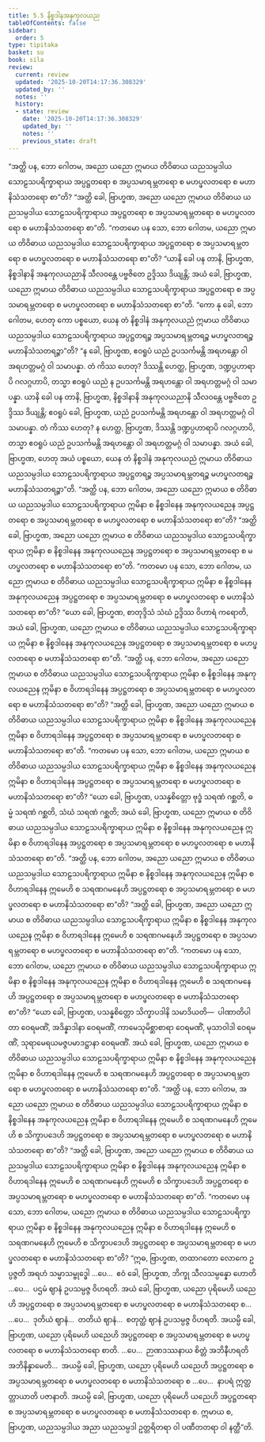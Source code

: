 ```yaml
---
title: 5.5 နိစ္စဒါနအနုကုလယည
tableOfContents: false
sidebar:
  order: 5
type: tipitaka
basket: su
book: sila
review:
  current: review
  updated: '2025-10-20T14:17:36.308329'
  updated_by: ''
  notes: ''
  history:
  - state: review
    date: '2025-10-20T14:17:36.308329'
    updated_by: ''
    notes: ''
    previous_state: draft
---
```



<DynamicBreadcrumb />


<ReviewStatus review={frontmatter.review} showDetails={true} />

<HypothesisAnnotation frontmatter={frontmatter} />

<Division number="349" book="sila" e="ch" v="6" p="136">

<Paragraph number="567" book="sila">
“အတ္ထိ ပန, ဘော ဂေါတမ, အညော ယညော ဣမာယ တိဝိဓာယ ယညသမ္ပဒါယ သောဠသပရိက္ခာရာယ အပ္ပဋ္ဌတရော စ အပ္ပသမာရမ္ဘတရော စ မဟပ္ဖလတရော စ မဟာနိသံသတရော စာ”တိ?
</Paragraph>

<Paragraph number="568" book="sila">
“အတ္ထိ ခေါ, ဗြာဟ္မဏ, အညော ယညော ဣမာယ တိဝိဓာယ ယညသမ္ပဒါယ သောဠသပရိက္ခာရာယ အပ္ပဋ္ဌတရော စ အပ္ပသမာရမ္ဘတရော စ မဟပ္ဖလတရော စ မဟာနိသံသတရော စာ”တိ.
</Paragraph>

<Paragraph number="569" book="sila">
“ကတမော ပန သော, ဘော ဂေါတမ, ယညော ဣမာယ တိဝိဓာယ ယညသမ္ပဒါယ သောဠသပရိက္ခာရာယ အပ္ပဋ္ဌတရော စ အပ္ပသမာရမ္ဘတရော စ မဟပ္ဖလတရော စ မဟာနိသံသတရော စာ”တိ?
</Paragraph>

<Paragraph number="570" book="sila">
“ယာနိ ခေါ ပန တာနိ, ဗြာဟ္မဏ, နိစ္စဒါနာနိ အနုကုလယညာနိ သီလဝန္တေ ပဗ္ဗဇိတေ ဥဒ္ဒိဿ ဒိယျန္တိ; အယံ ခေါ, ဗြာဟ္မဏ, ယညော ဣမာယ တိဝိဓာယ ယညသမ္ပဒါယ သောဠသပရိက္ခာရာယ အပ္ပဋ္ဌတရော စ အပ္ပသမာရမ္ဘတရော စ မဟပ္ဖလတရော စ မဟာနိသံသတရော စာ”တိ.
</Paragraph>

<Paragraph number="571" book="sila">
“ကော နု ခေါ, ဘော ဂေါတမ, ဟေတု ကော ပစ္စယော, ယေန တံ နိစ္စဒါနံ အနုကုလယညံ ဣမာယ တိဝိဓာယ ယညသမ္ပဒါယ သောဠသပရိက္ခာရာယ အပ္ပဋ္ဌတရဉ္စ အပ္ပသမာရမ္ဘတရဉ္စ မဟပ္ဖလတရဉ္စ မဟာနိသံသတရဉ္စာ”တိ?
</Paragraph>

<Paragraph number="572" book="sila">
“န ခေါ, ဗြာဟ္မဏ, ဧဝရူပံ ယညံ ဥပသင်္ကမန္တိ အရဟန္တော ဝါ အရဟတ္တမဂ္ဂံ ဝါ သမာပန္နာ. တံ ကိဿ ဟေတု? ဒိဿန္တိ ဟေတ္ထ, ဗြာဟ္မဏ, ဒဏ္ဍပ္ပဟာရာပိ ဂလဂ္ဂဟာပိ, တသ္မာ ဧဝရူပံ ယညံ န ဥပသင်္ကမန္တိ အရဟန္တော ဝါ အရဟတ္တမဂ္ဂံ ဝါ သမာပန္နာ. ယာနိ ခေါ ပန တာနိ, ဗြာဟ္မဏ, နိစ္စဒါနာနိ အနုကုလယညာနိ သီလဝန္တေ ပဗ္ဗဇိတေ ဥဒ္ဒိဿ ဒိယျန္တိ; ဧဝရူပံ ခေါ, ဗြာဟ္မဏ, ယညံ ဥပသင်္ကမန္တိ အရဟန္တော ဝါ အရဟတ္တမဂ္ဂံ ဝါ သမာပန္နာ. တံ ကိဿ ဟေတု? န ဟေတ္ထ, ဗြာဟ္မဏ, ဒိဿန္တိ ဒဏ္ဍပ္ပဟာရာပိ ဂလဂ္ဂဟာပိ, တသ္မာ ဧဝရူပံ ယညံ ဥပသင်္ကမန္တိ အရဟန္တော ဝါ အရဟတ္တမဂ္ဂံ ဝါ သမာပန္နာ. အယံ ခေါ, ဗြာဟ္မဏ, ဟေတု အယံ ပစ္စယော, ယေန တံ နိစ္စဒါနံ အနုကုလယညံ ဣမာယ တိဝိဓာယ ယညသမ္ပဒါယ သောဠသပရိက္ခာရာယ အပ္ပဋ္ဌတရဉ္စ အပ္ပသမာရမ္ဘတရဉ္စ မဟပ္ဖလတရဉ္စ မဟာနိသံသတရဉ္စာ”တိ.
</Paragraph>

</Division>
<Division number="350" book="sila" e="ch" v="6" p="137">

<Paragraph number="573" book="sila">
“အတ္ထိ ပန, ဘော ဂေါတမ, အညော ယညော ဣမာယ စ တိဝိဓာယ ယညသမ္ပဒါယ သောဠသပရိက္ခာရာယ ဣမိနာ စ နိစ္စဒါနေန အနုကုလယညေန အပ္ပဋ္ဌတရော စ အပ္ပသမာရမ္ဘတရော စ မဟပ္ဖလတရော စ မဟာနိသံသတရော စာ”တိ?
</Paragraph>

<Paragraph number="574" book="sila">
“အတ္ထိ ခေါ, ဗြာဟ္မဏ, အညော ယညော ဣမာယ စ တိဝိဓာယ ယညသမ္ပဒါယ သောဠသပရိက္ခာရာယ ဣမိနာ စ နိစ္စဒါနေန အနုကုလယညေန အပ္ပဋ္ဌတရော စ အပ္ပသမာရမ္ဘတရော စ မဟပ္ဖလတရော စ မဟာနိသံသတရော စာ”တိ.
</Paragraph>

<Paragraph number="575" book="sila">
“ကတမော ပန သော, ဘော ဂေါတမ, ယညော ဣမာယ စ တိဝိဓာယ ယညသမ္ပဒါယ သောဠသပရိက္ခာရာယ ဣမိနာ စ နိစ္စဒါနေန အနုကုလယညေန အပ္ပဋ္ဌတရော စ အပ္ပသမာရမ္ဘတရော စ မဟပ္ဖလတရော စ မဟာနိသံသတရော စာ”တိ?
</Paragraph>

<Paragraph number="576" book="sila">
“ယော ခေါ, ဗြာဟ္မဏ, စာတုဒ္ဒိသံ သံဃံ ဥဒ္ဒိဿ ဝိဟာရံ ကရောတိ, အယံ ခေါ, ဗြာဟ္မဏ, ယညော ဣမာယ စ တိဝိဓာယ ယညသမ္ပဒါယ သောဠသပရိက္ခာရာယ ဣမိနာ စ နိစ္စဒါနေန အနုကုလယညေန အပ္ပဋ္ဌတရော စ အပ္ပသမာရမ္ဘတရော စ မဟပ္ဖလတရော စ မဟာနိသံသတရော စာ”တိ.
</Paragraph>

</Division>
<Division number="351" book="sila" e="ch" v="6" p="138">

<Paragraph number="577" book="sila">
“အတ္ထိ ပန, ဘော ဂေါတမ, အညော ယညော ဣမာယ စ တိဝိဓာယ ယညသမ္ပဒါယ သောဠသပရိက္ခာရာယ ဣမိနာ စ နိစ္စဒါနေန အနုကုလယညေန ဣမိနာ စ ဝိဟာရဒါနေန အပ္ပဋ္ဌတရော စ အပ္ပသမာရမ္ဘတရော စ မဟပ္ဖလတရော စ မဟာနိသံသတရော စာ”တိ?
</Paragraph>

<Paragraph number="578" book="sila">
“အတ္ထိ ခေါ, ဗြာဟ္မဏ, အညော ယညော ဣမာယ စ တိဝိဓာယ ယညသမ္ပဒါယ သောဠသပရိက္ခာရာယ ဣမိနာ စ နိစ္စဒါနေန အနုကုလယညေန ဣမိနာ စ ဝိဟာရဒါနေန အပ္ပဋ္ဌတရော စ အပ္ပသမာရမ္ဘတရော စ မဟပ္ဖလတရော စ မဟာနိသံသတရော စာ”တိ.
</Paragraph>

<Paragraph number="579" book="sila">
“ကတမော ပန သော, ဘော ဂေါတမ, ယညော ဣမာယ စ တိဝိဓာယ ယညသမ္ပဒါယ သောဠသပရိက္ခာရာယ ဣမိနာ စ နိစ္စဒါနေန အနုကုလယညေန ဣမိနာ စ ဝိဟာရဒါနေန အပ္ပဋ္ဌတရော စ အပ္ပသမာရမ္ဘတရော စ မဟပ္ဖလတရော စ မဟာနိသံသတရော စာ”တိ?
</Paragraph>

<Paragraph number="580" book="sila">
“ယော ခေါ, ဗြာဟ္မဏ, ပသန္နစိတ္တော ဗုဒ္ဓံ သရဏံ ဂစ္ဆတိ, ဓမ္မံ သရဏံ ဂစ္ဆတိ, သံဃံ သရဏံ ဂစ္ဆတိ; အယံ ခေါ, ဗြာဟ္မဏ, ယညော ဣမာယ စ တိဝိဓာယ ယညသမ္ပဒါယ သောဠသပရိက္ခာရာယ ဣမိနာ စ နိစ္စဒါနေန အနုကုလယညေန ဣမိနာ စ ဝိဟာရဒါနေန အပ္ပဋ္ဌတရော စ အပ္ပသမာရမ္ဘတရော စ မဟပ္ဖလတရော စ မဟာနိသံသတရော စာ”တိ.
</Paragraph>

</Division>
<Division number="352" book="sila" e="ch" v="6" p="139">

<Paragraph number="581" book="sila">
“အတ္ထိ ပန, ဘော ဂေါတမ, အညော ယညော ဣမာယ စ တိဝိဓာယ ယညသမ္ပဒါယ သောဠသပရိက္ခာရာယ ဣမိနာ စ နိစ္စဒါနေန အနုကုလယညေန ဣမိနာ စ ဝိဟာရဒါနေန ဣမေဟိ စ သရဏဂမနေဟိ အပ္ပဋ္ဌတရော စ အပ္ပသမာရမ္ဘတရော စ မဟပ္ဖလတရော စ မဟာနိသံသတရော စာ”တိ?
</Paragraph>

<Paragraph number="582" book="sila">
“အတ္ထိ ခေါ, ဗြာဟ္မဏ, အညော ယညော ဣမာယ စ တိဝိဓာယ ယညသမ္ပဒါယ သောဠသပရိက္ခာရာယ ဣမိနာ စ နိစ္စဒါနေန အနုကုလယညေန ဣမိနာ စ ဝိဟာရဒါနေန ဣမေဟိ စ သရဏဂမနေဟိ အပ္ပဋ္ဌတရော စ အပ္ပသမာရမ္ဘတရော စ မဟပ္ဖလတရော စ မဟာနိသံသတရော စာ”တိ.
</Paragraph>

<Paragraph number="583" book="sila">
“ကတမော ပန သော, ဘော ဂေါတမ, ယညော ဣမာယ စ တိဝိဓာယ ယညသမ္ပဒါယ သောဠသပရိက္ခာရာယ ဣမိနာ စ နိစ္စဒါနေန အနုကုလယညေန ဣမိနာ စ ဝိဟာရဒါနေန ဣမေဟိ စ သရဏဂမနေဟိ အပ္ပဋ္ဌတရော စ အပ္ပသမာရမ္ဘတရော စ မဟပ္ဖလတရော စ မဟာနိသံသတရော စာ”တိ?
</Paragraph>

<Paragraph number="584" book="sila">
“ယော ခေါ, ဗြာဟ္မဏ, ပသန္နစိတ္တော သိက္ခာပဒါနိ သမာဒိယတိ—  ပါဏာတိပါတာ ဝေရမဏိံ, အဒိန္နာဒါနာ ဝေရမဏိံ, ကာမေသုမိစ္ဆာစာရာ ဝေရမဏိံ, မုသာဝါဒါ ဝေရမဏိံ, သုရာမေရယမဇ္ဇပမာဒဋ္ဌာနာ ဝေရမဏိံ. အယံ ခေါ, ဗြာဟ္မဏ, ယညော ဣမာယ စ တိဝိဓာယ ယညသမ္ပဒါယ သောဠသပရိက္ခာရာယ ဣမိနာ စ နိစ္စဒါနေန အနုကုလယညေန ဣမိနာ စ ဝိဟာရဒါနေန ဣမေဟိ စ သရဏဂမနေဟိ အပ္ပဋ္ဌတရော စ အပ္ပသမာရမ္ဘတရော စ မဟပ္ဖလတရော စ မဟာနိသံသတရော စာ”တိ.
</Paragraph>

</Division>
<Division number="353" book="sila" e="ch" v="6" p="139">

<Paragraph number="585" book="sila">
“အတ္ထိ ပန, ဘော ဂေါတမ, အညော ယညော ဣမာယ စ တိဝိဓာယ ယညသမ္ပဒါယ သောဠသပရိက္ခာရာယ ဣမိနာ စ နိစ္စဒါနေန အနုကုလယညေန ဣမိနာ စ ဝိဟာရဒါနေန ဣမေဟိ စ သရဏဂမနေဟိ ဣမေဟိ စ သိက္ခာပဒေဟိ အပ္ပဋ္ဌတရော စ အပ္ပသမာရမ္ဘတရော စ မဟပ္ဖလတရော စ မဟာနိသံသတရော စာ”တိ?
</Paragraph>

<Paragraph number="586" book="sila">
“အတ္ထိ ခေါ, ဗြာဟ္မဏ, အညော ယညော ဣမာယ စ တိဝိဓာယ ယညသမ္ပဒါယ သောဠသပရိက္ခာရာယ ဣမိနာ စ နိစ္စဒါနေန အနုကုလယညေန ဣမိနာ စ ဝိဟာရဒါနေန ဣမေဟိ စ သရဏဂမနေဟိ ဣမေဟိ စ သိက္ခာပဒေဟိ အပ္ပဋ္ဌတရော စ အပ္ပသမာရမ္ဘတရော စ မဟပ္ဖလတရော စ မဟာနိသံသတရော စာ”တိ.
</Paragraph>

<Paragraph number="587" book="sila">
“ကတမော ပန သော, ဘော ဂေါတမ, ယညော ဣမာယ စ တိဝိဓာယ ယညသမ္ပဒါယ သောဠသပရိက္ခာရာယ ဣမိနာ စ နိစ္စဒါနေန အနုကုလယညေန ဣမိနာ စ ဝိဟာရဒါနေန ဣမေဟိ စ သရဏဂမနေဟိ ဣမေဟိ စ သိက္ခာပဒေဟိ အပ္ပဋ္ဌတရော စ အပ္ပသမာရမ္ဘတရော စ မဟပ္ဖလတရော စ မဟာနိသံသတရော စာ”တိ?
</Paragraph>

<Paragraph number="588" book="sila">
“ဣဓ, ဗြာဟ္မဏ, တထာဂတော လောကေ ဥပ္ပဇ္ဇတိ အရဟံ သမ္မာသမ္ဗုဒ္ဓေါ …ပေ…  ဧဝံ ခေါ, ဗြာဟ္မဏ, ဘိက္ခု သီလသမ္ပန္နော ဟောတိ …ပေ…  ပဌမံ ဈာနံ ဥပသမ္ပဇ္ဇ ဝိဟရတိ. အယံ ခေါ, ဗြာဟ္မဏ, ယညော ပုရိမေဟိ ယညေဟိ အပ္ပဋ္ဌတရော စ အပ္ပသမာရမ္ဘတရော စ မဟပ္ဖလတရော စ မဟာနိသံသတရော စ…
</Paragraph>

<Paragraph number="589" book="sila">
…ပေ…  ဒုတိယံ ဈာနံ…  တတိယံ ဈာနံ…  စတုတ္ထံ ဈာနံ ဥပသမ္ပဇ္ဇ ဝိဟရတိ. အယမ္ပိ ခေါ, ဗြာဟ္မဏ, ယညော ပုရိမေဟိ ယညေဟိ အပ္ပဋ္ဌတရော စ အပ္ပသမာရမ္ဘတရော စ မဟပ္ဖလတရော စ မဟာနိသံသတရော စာတိ. …ပေ…  ဉာဏဒဿနာယ စိတ္တံ အဘိနီဟရတိ အဘိနိန္နာမေတိ…  အယမ္ပိ ခေါ, ဗြာဟ္မဏ, ယညော ပုရိမေဟိ ယညေဟိ အပ္ပဋ္ဌတရော စ အပ္ပသမာရမ္ဘတရော စ မဟပ္ဖလတရော စ မဟာနိသံသတရော စ …ပေ…  နာပရံ ဣတ္ထတ္တာယာတိ ပဇာနာတိ. အယမ္ပိ ခေါ, ဗြာဟ္မဏ, ယညော ပုရိမေဟိ ယညေဟိ အပ္ပဋ္ဌတရော စ အပ္ပသမာရမ္ဘတရော စ မဟပ္ဖလတရော စ မဟာနိသံသတရော စ. ဣမာယ စ, ဗြာဟ္မဏ, ယညသမ္ပဒါယ အညာ ယညသမ္ပဒါ ဥတ္တရိတရာ ဝါ ပဏီတတရာ ဝါ နတ္ထီ”တိ.
</Paragraph>
</Division>